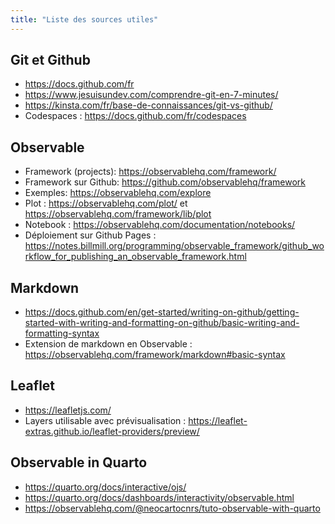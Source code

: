 ```yaml
---
title: "Liste des sources utiles"
---
```


## Git et Github
  
-   <https://docs.github.com/fr>
-   <https://www.jesuisundev.com/comprendre-git-en-7-minutes/>
-   <https://kinsta.com/fr/base-de-connaissances/git-vs-github/>
-   Codespaces : <https://docs.github.com/fr/codespaces>

## Observable

-   Framework (projects): <https://observablehq.com/framework/>
-   Framework sur Github: <https://github.com/observablehq/framework>
-   Exemples: <https://observablehq.com/explore>
-   Plot : <https://observablehq.com/plot/> et <https://observablehq.com/framework/lib/plot>
-   Notebook : <https://observablehq.com/documentation/notebooks/>
-   Déploiement sur Github Pages : <https://notes.billmill.org/programming/observable_framework/github_workflow_for_publishing_an_observable_framework.html>

## Markdown   

-   <https://docs.github.com/en/get-started/writing-on-github/getting-started-with-writing-and-formatting-on-github/basic-writing-and-formatting-syntax>
-   Extension de markdown en Observable : <https://observablehq.com/framework/markdown#basic-syntax>


## Leaflet

-   <https://leafletjs.com/>
-   Layers utilisable avec prévisualisation : <https://leaflet-extras.github.io/leaflet-providers/preview/>

## Observable in Quarto 

-   <https://quarto.org/docs/interactive/ojs/>
-   <https://quarto.org/docs/dashboards/interactivity/observable.html>
-   <https://observablehq.com/@neocartocnrs/tuto-observable-with-quarto>